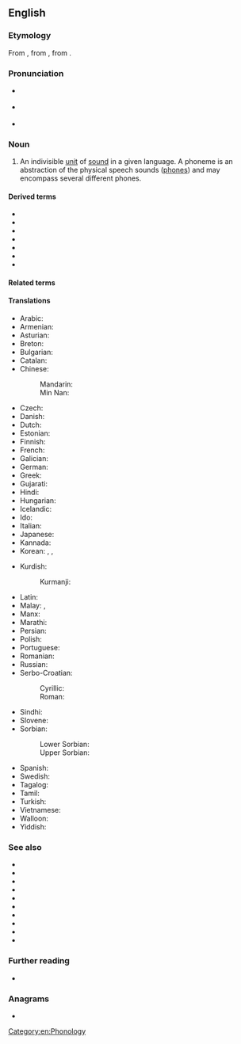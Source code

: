 {{also|Phoneme|phonème}}
==English==

===Etymology===
{{PIE root|en|bʰeh₂|id=speak}}
From {{der|en|grc|φώνημα||sound}}, from {{m|grc|φωνέω||to sound}}, from {{m|grc|φωνή||sound}}.

===Pronunciation===
* {{a|GA}} {{IPA|/ˈfoʊnim/|lang=en}}
* {{a|RP}} {{IPA|/ˈfəʊniːm/|lang=en}}
* {{audio|En-us-phoneme.ogg|Audio (US)|lang=en}}

===Noun===
{{en-noun}}

# An indivisible [[unit]] of [[sound]] in a given language. A phoneme is an abstraction of the physical speech sounds ([[phone]]s) and may encompass several different phones.

====Derived terms====
* {{l|en|archiphoneme}}
* {{l|en|diaphoneme}}
* {{l|en|phonemic}}
* {{l|en|phonemical}}
* {{l|en|phonemically}}
* {{l|en|phonemicist}}
* {{l|en|phonemics}}

====Related terms====
{{rel3|lang=en
|allophone
|allophonic
|allophonical
|allophonically
|allophonics
|diaphone
|diaphonic
|diaphonical
|diaphonically
|diaphonics
|diaphonologic
|diaphonological
|diaphonologically
|diaphonology
|phone
|phonetic
|phonetical
|phonetically
|phonetics
|phonic
|phonical
|phonically
|phonics
|phonologic
|phonological
|phonologically
|phonologist
|phonology
}}

====Translations====
{{trans-top|indivisible unit of sound}}
* Arabic: {{t-needed|ar}}
* Armenian: {{t+|hy|հնչույթ}}
* Asturian: {{t|ast|fonema|m}}
* Breton: {{t|br|soniad}}
* Bulgarian: {{t-needed|bg}}
* Catalan: {{t+|ca|fonema|m}}
* Chinese:
*: Mandarin: {{t+|cmn|音素|tr=yīnsù|sc=Hani}}
*: Min Nan: {{t|nan|音素|tr=im-sò͘|sc=Hani}}
* Czech: {{t+|cs|foném|m}}
* Danish: {{t+|da|fonem|n}}
* Dutch: {{t+|nl|foneem|n}}
* Estonian: {{t|et|häälik}}
* Finnish: {{t+|fi|foneemi}}
* French: {{t+|fr|phonème|m}}
* Galician: {{t|gl|fonema|m}}
* German: {{t+|de|Phonem|n}}
* Greek: {{t+|el|φώνημα|n}}
* Gujarati: {{t|gu|ધ્વનિઘટક|tr=dhvanighaṭak}}
* Hindi: {{t|hi|ध्वनिग्राम|tr=dhvanigrām}}
* Hungarian: {{t+|hu|fonéma}}
* Icelandic: {{t+|is|hljóðan}}
* Ido: {{t+|io|fonemo}}
* Italian: {{t+|it|fonema|m}}
* Japanese: {{t+|ja|音素|tr=[[おんそ]], onso}}
* Kannada: {{t+|kn|ಧ್ವನಿಮಾ|sc=Knda}}
* Korean: {{t|ko|표음}}, {{t+|ko|음소}}, {{t|ko|낱소리}}
{{trans-mid}}
* Kurdish:
*: Kurmanji: {{t+|kmr|vac}}
* Latin: {{t|la|phōnēma|f}}
* Malay: {{t|ms|fonem}}, {{t|ms|warna bunyi}}
* Manx: {{t|gv|myn-heean}}
* Marathi: {{t|mr|ध्वनिघटक|tr=dhvanighaṭak}}
* Persian: {{t+|fa|واج|tr=vaj}}
* Polish: {{t+|pl|fonem|m}}
* Portuguese: {{t+|pt|fonema|m}}
* Romanian: {{t+|ro|fonem|n}}
* Russian: {{t+|ru|фоне́ма|f}}
* Serbo-Croatian:
*: Cyrillic: {{t|sh|фо̀не̄м|m|sc=Cyrl}}
*: Roman: {{t+|sh|fònēm|m}}
* Sindhi: {{t|sd|وايوم|f|tr=viome|sc=Arab}}
* Slovene: {{t|sl|glásnik}}
* Sorbian:
*: Lower Sorbian: {{t|dsb|fonem|m}}
*: Upper Sorbian: {{t|hsb|fonem|m}}
* Spanish: {{t+|es|fonema|m}}
* Swedish: {{t+|sv|fonem|n}}
* Tagalog: {{t|tl|multinig}}
* Tamil: {{t+|ta|ஒலியன்}}
* Turkish: {{t+|tr|sesbirim}}
* Vietnamese: {{t|vi|âm vị|tr=音素}}
* Walloon: {{t+|wa|oyon}}
* Yiddish: {{t|yi|פֿאָנעם|m}}
{{trans-bottom}}

===See also===
* {{l|en|chereme}}
* {{l|en|chroneme}}
* {{l|en|grammeme}}
* {{l|en|grapheme}}
* {{l|en|lemma}}
* {{l|en|lexeme}}
* {{l|en|listeme}}
* {{l|en|morpheme}}
* {{l|en|sememe}}
* {{l|en|toneme}}

===Further reading===
* {{pedialite}}

===Anagrams===
* {{anagrams|en|pheenom|phenome}}

[[Category:en:Phonology]]